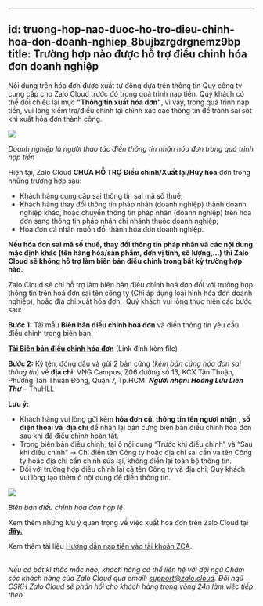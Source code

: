 
---
id: truong-hop-nao-duoc-ho-tro-dieu-chinh-hoa-don-doanh-nghiep_8bujbzrgdrgnemz9bp
title: Trường hợp nào được hỗ trợ điều chỉnh hóa đơn doanh nghiệp
---
Nội dung trên hóa đơn được xuất tự động dựa trên thông tin Quý công ty cung cấp cho Zalo Cloud trước đó trong quá trình nạp tiền. Quý khách có thể đối chiếu lại mục **"Thông tin xuất hóa đơn"**, vì vậy, trong quá trình nạp tiền, vui lòng kiểm tra/điều chỉnh lại chính xác các thông tin để tránh sai sót khi xuất hóa đơn thành công.

![](https://stc-oa.zdn.vn/uploads/5630cdb5b02cf9dc09d97fe724f1a47b.jpg)

_Doanh nghiệp là người thao tác điền thông tin nhận hóa đơn trong quá trình nạp tiền_

Hiện tại, Zalo Cloud **CHƯA HỖ TRỢ Điều chỉnh/Xuất lại/Hủy hóa** đơn trong những trường hợp sau: 

*   Khách hàng cung cấp sai thông tin sai mã số thuế; 
*   Khách hàng thay đổi thông tin pháp nhân (doanh nghiệp) thành doanh nghiệp khác, hoặc chuyển thông tin pháp nhân (doanh nghiệp) trên hóa đơn sang thông tin pháp nhân chi nhánh thuộc doanh nghiệp; 
*   Hóa đơn cá nhân muốn đổi thành hóa đơn doanh nghiệp.

**Nếu hóa đơn sai mã số thuế, thay đổi thông tin pháp nhân và các nội dung mặc định khác (tên hàng hóa/sản phẩm, đơn vị tính, số lượng,...) thì Zalo Cloud sẽ không hỗ trợ làm biên bản điều chỉnh trong bất kỳ trường hợp nào.**

Zalo Cloud sẽ chỉ hỗ trợ làm biên bản điều chỉnh hoá đơn đối với trường hợp thông tin trên hoá đơn sai tên công ty (Chỉ áp dụng loại hình hóa đơn doanh nghiệp), hoặc địa chỉ xuất hóa đơn,  Quý khách vui lòng thực hiện các bước sau:

**Bước 1:** Tải mẫu **Biên bản điều chỉnh hóa đơn** và điền thông tin yêu cầu điều chỉnh trong biên bản.

[**Tải Biên bản điều chỉnh hóa đơn**](https://adtima.my.salesforce.com/sfc/p/2w000002llxF/a/A70000002YxQ/eV8W2RY0Kyr0NdGao0_hmnLJz7wawtpFdpAhEK.9EBw) (Link đính kèm file)

**Bước 2:** Ký tên, đóng dấu và gửi 2 bản cứng (_kèm bản cứng hóa đơn sai thông tin_) về **địa chỉ**: VNG Campus, Z06 đường số 13, KCX Tân Thuận, Phường Tân Thuận Đông, Quận 7, Tp.HCM. _**Người nhận: Hoàng Lưu Liên Thư**_ – ThuHLL

**Lưu ý:** 

*   Khách hàng vui lòng gửi kèm **hóa đơn cũ, thông tin tên người nhận , số điện thoại và  địa chỉ** để nhận lại bản cứng biên bản điều chỉnh hóa đơn sau khi đã điều chỉnh hoàn tất.
*   Trong biên bản điều chỉnh, tại ô nội dung “Trước khi điều chỉnh” và “Sau khi điều chỉnh” → Chỉ điền tên Công ty hoặc địa chỉ sai cần và tên Công ty hoặc địa chỉ cần chỉnh sửa lại, không điền lại toàn bộ thông tin.
*   Đối với trường hợp điều chỉnh lại cả tên Công ty và địa chỉ, Quý khách vui lòng tạo thêm ô nội dung để điền thông tin.

![](https://stc-oa.zdn.vn/uploads/90a1d53fc20ee43985d1e992c74f69a2.png)

_Biên bản điều chỉnh hóa đơn hợp lệ_

Xem thêm những lưu ý quan trọng về việc xuất hoá đơn trên Zalo Cloud tại [**đây.**](https://zalo.cloud/blog/nhung-luu-y-quan-trong-ve-viec-xuat-hoa-don-tren-zalo-cloud/vvurkeybbvj7aa6r76)

Xem thêm tài liệu [Hướng dẫn nạp tiền vào tài khoản ZCA](https://zalo.cloud/blog/huong-dan-nap-tien-vao-tai-khoan-zalo-cloud-account-zca-/dbuegyjqepvn9gk79q).  
 

_Nếu có bất kì thắc mắc nào, khách hàng có thể liên hệ với đội ngũ Chăm sóc khách hàng của Zalo Cloud qua email:_ [_support@zalo.cloud_](mailto:support@zalo.cloud)_. Đội ngũ CSKH Zalo Cloud sẽ phản hồi cho khách hàng trong vòng 24h làm việc tiếp theo._
